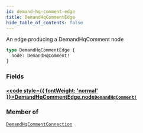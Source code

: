 ```yaml
---
id: demand-hq-comment-edge
title: DemandHqCommentEdge
hide_table_of_contents: false
---
```








An edge producing a DemandHqComment node

```graphql
type DemandHqCommentEdge {
  node: DemandHqComment!
}
```


### Fields

#### [<code style={{ fontWeight: 'normal' }}>DemandHqCommentEdge.<b>node</b></code>](#)<Bullet />[`DemandHqComment!`](/demand/api/graphql-admin/reference/objects/demand-hq-comment) <Badge class="secondary" text="non-null"/> <Badge class="secondary" text="object"/>
> 
> 



### Member of

[`DemandHqCommentConnection`](/demand/api/graphql-admin/reference/objects/demand-hq-comment-connection)  <Badge class="secondary" text="object"/>



